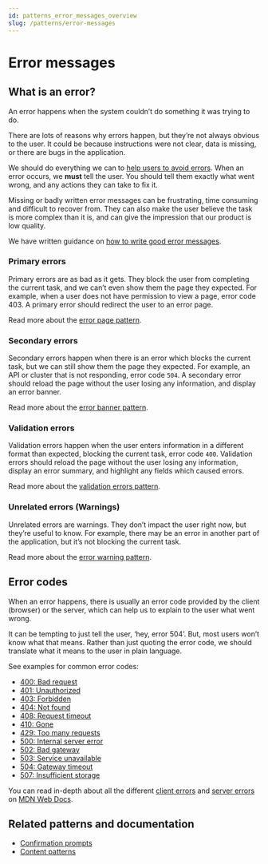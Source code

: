 ```yaml
---
id: patterns_error_messages_overview
slug: /patterns/error-messages
---
```


# Error messages

## What is an error?

An error happens when the system couldn’t do something it was trying to do.

There are lots of reasons why errors happen, but they’re not always obvious to the user. It could be because instructions were not clear, data is missing, or there are bugs in the application.

We should do everything we can to [help users to avoid errors](./error_help_users_avoid_errors.mdx). When an error occurs, we **must** tell the user. You should tell them exactly what went wrong, and any actions they can take to fix it.

Missing or badly written error messages can be frustrating, time consuming and difficult to recover from. They can also make the user believe the task is more complex than it is, and can give the impression that our product is low quality.

We have written guidance on [how to write good error messages](./error_writing.mdx).

### Primary errors

Primary errors are as bad as it gets. They block the user from completing the current task, and we can’t even show them the page they expected. For example, when a user does not have permission to view a page, error code 403. A primary error should redirect the user to an error page.

Read more about the [error page pattern](./error_pages.mdx).

### Secondary errors

Secondary errors happen when there is an error which blocks the current task, but we can still show them the page they expected. For example, an API or cluster that is not responding, error code `504`. A secondary error should reload the page without the user losing any information, and display an error banner.

Read more about the [error banner pattern](./error_banners.mdx).

### Validation errors

Validation errors happen when the user enters information in a different format than expected, blocking the current task, error code `400`. Validation errors should reload the page without the user losing any information, display an error summary, and highlight any fields which caused errors.

Read more about the [validation errors pattern](./error_validation.mdx).

### Unrelated errors (Warnings)

Unrelated errors are warnings. They don’t impact the user right now, but they’re useful to know. For example, there may be an error in another part of the application, but it’s not blocking the current task.

Read more about the [error warning pattern](./error_warning.mdx).

## Error codes

When an error happens, there is usually an error code provided by the client (browser) or the server, which can help us to explain to the user what went wrong.

It can be tempting to just tell the user, ‘hey, error 504’. But, most users won’t know what that means. Rather than just quoting the error code, we should translate what it means to the user in plain language.

See examples for common error codes:
- [400: Bad request](./error_examples.mdx#400-bad-request)
- [401: Unauthorized](./error_examples.mdx#401-unauthorized)
- [403: Forbidden](./error_examples.mdx#403-forbidden)
- [404: Not found](./error_examples.mdx#404-not-found)
- [408: Request timeout](./error_examples.mdx#408-request-timeout)
- [410: Gone](./error_examples.mdx#410-gone)
- [429: Too many requests](./error_examples.mdx#429-too-many-requests)
- [500: Internal server error](./error_examples.mdx#500-internal-server-error)
- [502: Bad gateway](./error_examples.mdx#502-bad-gateway)
- [503: Service unavailable](./error_examples.mdx#503-service-unavailable)
- [504: Gateway timeout](./error_examples.mdx#504-gateway-timeout)
- [507: Insufficient storage](./error_examples.mdx#507-insufficient-storage)


You can read in-depth about all the different [client errors](https://developer.mozilla.org/en-US/docs/Web/HTTP/Status#client_error_responses) and [server errors](https://developer.mozilla.org/en-US/docs/Web/HTTP/Status#server_error_responses) on [MDN Web Docs](https://developer.mozilla.org/en-US/).

## Related patterns and documentation

- [Confirmation prompts](../confirmation_prompts.mdx)
- [Content patterns](../../content/overview.mdx)
 
